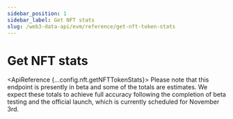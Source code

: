 ```yaml
---
sidebar_position: 1
sidebar_label: Get NFT stats
slug: /web3-data-api/evm/reference/get-nft-token-stats
---
```



# Get NFT stats


<ApiBanner />

<ApiReference {...config.nft.getNFTTokenStats}>
  <Admonition type="info" title="Beta - Early Launch Notice">
    <ReactMarkdown>
      Please note that this endpoint is presently in beta and some of the totals are estimates. We expect these totals to achieve full accuracy following the completion of beta testing and the official launch, which is currently scheduled for November 3rd.
    </ReactMarkdown>
  </Admonition>
</ApiReference>

